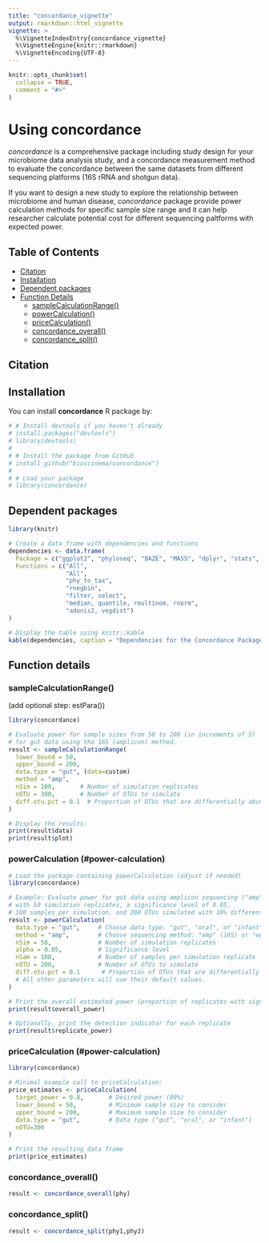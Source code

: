 ```yaml
---
title: "concordance_vignette"
output: rmarkdown::html_vignette
vignette: >
  %\VignetteIndexEntry{concordance_vignette}
  %\VignetteEngine{knitr::rmarkdown}
  %\VignetteEncoding{UTF-8}
---
```


```r
knitr::opts_chunk$set(
  collapse = TRUE,
  comment = "#>"
)
```

# Using concordance

*concordance* is a comprehensive package including study design for your microbiome data analysis study, and a concordance measurement method to evaluate the concordance between the same datasets from different sequencing platforms (16S rRNA and shotgun data).

If you want to design a new study to explore the relationship between microbiome and human disease, *concordance* package provide power calculation methods for specific sample size range and it can help researcher calculate potential cost for different sequencing paltforms with expected power.

## Table of Contents

-   [Citation](#citation)
-   [Installation](#installation)
-   [Dependent packages](#dependencies)
-   [Function Details](#function-details)
    -   [sampleCalculationRange()](#sample-calculation)
    -   [powerCalculation()](#power-calculation)
    -   [priceCalculation()](#price-calculation)
    -   [concordance_overall()](#concordance-overall)
    -   [concordance_split()](#concordance_split)

## Citation {#citation}

## Installation {#installation}

You can install **concordance** R package by:

```r
# # Install devtools if you haven't already
# install.packages("devtools")
# library(devtools)
# 
# # Install the package from GitHub
# install_github("bioscinema/concordance")
# 
# # Load your package
# library(concordance)
```

## Dependent packages {#dependencies}

```r
library(knitr)

# Create a data frame with dependencies and functions
dependencies <- data.frame(
  Package = c("ggplot2", "phyloseq", "BAZE", "MASS", "dplyr", "stats", "vegan"),
  Functions = c("All",
                "All",
                "phy_to_tax",
                "rnegbin",
                "filter, select",
                "median, quantile, rmultinom, rnorm",
                "adonis2, vegdist")
)

# Display the table using knitr::kable
kable(dependencies, caption = "Dependencies for the Concordance Package")

```

## Function details {#function-details}

### sampleCalculationRange() {#sample-calculation}
(add optional step: estPara())
```r
library(concordance)

# Evaluate power for sample sizes from 50 to 200 (in increments of 5)
# for gut data using the 16S (amplicon) method.
result <- sampleCalculationRange(
  lower_bound = 50,
  upper_bound = 200,
  data.type = "gut", (data=custom)
  method = "amp",
  nSim = 100,       # Number of simulation replicates
  nOTU = 300,       # Number of OTUs to simulate
  diff.otu.pct = 0.1  # Proportion of OTUs that are differentially abundant
)

# Display the results:
print(result$data)
print(result$plot)

```

### powerCalculation (#power-calculation)

```r
# Load the package containing powerCalculation (adjust if needed)
library(concordance)

# Example: Evaluate power for gut data using amplicon sequencing ("amp")
# with 50 simulation replicates, a significance level of 0.05,
# 100 samples per simulation, and 200 OTUs simulated with 10% differential abundance.
result <- powerCalculation(
  data.type = "gut",     # Choose data type: "gut", "oral", or "infant"
  method = "amp",        # Choose sequencing method: "amp" (16S) or "wgs" (WGS)
  nSim = 50,             # Number of simulation replicates
  alpha = 0.05,          # Significance level
  nSam = 100,            # Number of samples per simulation replicate
  nOTU = 200,            # Number of OTUs to simulate
  diff.otu.pct = 0.1      # Proportion of OTUs that are differentially abundant
  # All other parameters will use their default values.
)

# Print the overall estimated power (proportion of replicates with significant results)
print(result$overall_power)

# Optionally, print the detection indicator for each replicate
print(result$replicate_power)
```

### priceCalculation (#power-calculation)

```r
library(concordance)

# Minimal example call to priceCalculation:
price_estimates <- priceCalculation(
  target_power = 0.8,       # Desired power (80%)
  lower_bound = 50,         # Minimum sample size to consider
  upper_bound = 200,        # Maximum sample size to consider
  data.type = "gut",        # Data type ("gut", "oral", or "infant")
  nOTU=300
)

# Print the resulting data frame
print(price_estimates)

```

### concordance_overall() {#concordance-overall}

```r
result <- concordance_overall(phy)
```

### concordance_split() {#concordance-split}

```r
result <- concordance_split(phy1,phy2)
```
